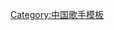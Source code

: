 {{Navbox musical artist
| name  = 李健
| title = [[李健]]
| state = {{{state|autocollapse}}}
| background = solo_singer
| bodyclass  = hlist
|group1 = 個人專輯
|list1 =
* [[似水流年 (專輯)|似水流年]] (2003)
* [[為你而來 (音樂專輯)|為你而來]] (2005)
* [[想念你 (專輯)|想念你]] (2007)
* [[寂寞星空·見歌]] (2008)
* [[音樂傲骨]] (2009)
* [[依然 (李健专辑)|依然]] (2011)
* [[李健 (專輯)|李健]] (2015)
|group2 = 精選集
|list2 = 
* [[什剎海 (專輯)|什剎海]] (2006)
* [[傳奇 新歌+精選]] (2010)
* [[拾光]] (2013)
|group3 = 演唱會专辑
|list3 = 
* [[完美堅持演唱會]] (2008)
|group4 = 相關詞條
|list4 =
* [[水木年华]]
* [[中国正在听]]
* [[我是歌手 (第三季)]]
* [[歌手2017]]
* [[2017快樂男聲]]
}}
<noinclude>
{{DEFAULTSORT:Li李}}
[[Category:中国歌手模板]]
</noinclude>